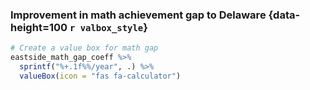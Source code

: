 ### Improvement in math achievement gap to Delaware {data-height=100 `r valbox_style`}

```r
# Create a value box for math gap
eastside_math_gap_coeff %>%
  sprintf("%+.1f%%/year", .) %>%
  valueBox(icon = "fas fa-calculator")
```
